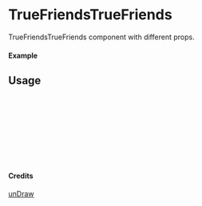 
<Meta of={TrueFriendsTrueFriends} title="unDraw/TrueFriendsTrueFriends" />

# TrueFriendsTrueFriends

TrueFriendsTrueFriends component with different props.

#### Example

<Canvas of={TrueFriendsTrueFriends.Primary} />

## Usage

```ts
import { TrueFriendsTrueFriends } from "yadl-ui";

const Example = () => {
  return (
      <TrueFriendsTrueFriends />
  );
};

export default Example;
```

#### Credits
[unDraw](https://undraw.co/illustrations)

